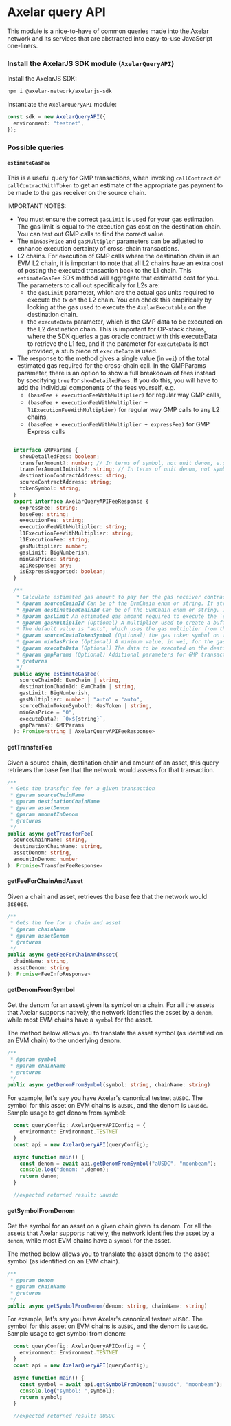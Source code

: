 # Axelar query API

This module is a nice-to-have of common queries made into the Axelar network and its services that are abstracted into easy-to-use JavaScript one-liners.

### Install the AxelarJS SDK module (`AxelarQueryAPI`)

Install the AxelarJS SDK:

```bash
npm i @axelar-network/axelarjs-sdk
```

Instantiate the `AxelarQueryAPI` module:

```ts
const sdk = new AxelarQueryAPI({
  environment: "testnet",
});
```

### Possible queries

#### `estimateGasFee`

This is a useful query for GMP transactions, when invoking `callContract` or `callContractWithToken` to get an estimate of the appropriate gas payment to be made to the gas receiver on the source chain.

IMPORTANT NOTES:

* You must ensure the correct `gasLimit` is used for your gas estimation. The gas limit is equal to the execution gas cost on the destination chain. You can test out GMP calls to find the correct value.
* The `minGasPrice` and `gasMultipler` parameters can be adjusted to enhance execution certainty of cross-chain transactions.
* L2 chains. For execution of GMP calls where the destination chain is an EVM L2 chain, it is important to note that all L2 chains have an extra cost of posting the executed transaction back to the L1 chain. This `estimateGasFee` SDK method will aggregate that estimated cost for you. The parameters to call out specifically for L2s are:
  - the `gasLimit` parameter, which are the actual gas units required to execute the tx on the L2 chain. You can check this empirically by looking at the gas used to execute the `AxelarExecutable` on the destination chain.
  - the `executeData` parameter, which is the GMP data to be executed on the L2 destination chain. This is important for OP-stack chains, where the SDK queries a gas oracle contract with this executeData to retrieve the L1 fee, and if the parameter for `executeData` is not provided, a stub piece of `executeData` is used. 
* The response to the method gives a single value (in `wei`) of the total estimated gas required for the cross-chain call. In the GMPParams parameter, there is an option to show a full breakdown of fees instead by specifying `true` for `showDetailedFees`. If you do this, you will have to add the individual components of the fees yourself, e.g. 
  - `(baseFee + executionFeeWithMultiplier)` for regular way GMP calls,
  - `(baseFee + executionFeeWithMultiplier + l1ExecutionFeeWithMultiplier)` for regular way GMP calls to any L2 chains,
  - `(baseFee + executionFeeWithMultiplier + expressFee)` for GMP Express calls

```ts

  interface GMPParams {
    showDetailedFees: boolean;
    transferAmount?: number; // In terms of symbol, not unit denom, e.g. use 1 for 1 axlUSDC, not 1000000
    transferAmountInUnits?: string; // In terms of unit denom, not symbol, e.g. use 1000000 for 1 axlUSDC, not 1
    destinationContractAddress: string;
    sourceContractAddress: string;
    tokenSymbol: string;
  }
  export interface AxelarQueryAPIFeeResponse {
    expressFee: string;
    baseFee: string;
    executionFee: string;
    executionFeeWithMultiplier: string;
    l1ExecutionFeeWithMultiplier: string;
    l1ExecutionFee: string;
    gasMultiplier: number;
    gasLimit: BigNumberish;
    minGasPrice: string;
    apiResponse: any;
    isExpressSupported: boolean;
  }

  /**
   * Calculate estimated gas amount to pay for the gas receiver contract.
   * @param sourceChainId Can be of the EvmChain enum or string. If string, should try to generalize to use the CHAINS constants (e.g. CHAINS.MAINNET.ETHEREUM)
   * @param destinationChainId Can be of the EvmChain enum or string. If string, should try to generalize to use the CHAINS constants (e.g. CHAINS.MAINNET.ETHEREUM)
   * @param gasLimit An estimated gas amount required to execute the `execute` or `executeWithToken` function.
   * @param gasMultiplier (Optional) A multiplier used to create a buffer above the calculated gas fee, to account for potential slippage throughout tx execution, e.g. 1.1 = 10% buffer. supports up to 3 decimal places
   * The default value is "auto", which uses the gas multiplier from the fee response
   * @param sourceChainTokenSymbol (Optional) the gas token symbol on the source chain.
   * @param minGasPrice (Optional) A minimum value, in wei, for the gas price on the destination chain that is used to override the estimated gas price if it falls below this specified value.
   * @param executeData (Optional) The data to be executed on the destination chain. It's recommended to specify it if the destination chain is an L2 chain to calculate more accurate gas fee.
   * @param gmpParams (Optional) Additional parameters for GMP transactions, including the ability to see a detailed view of the fee response
   * @returns
   */
  public async estimateGasFee(
    sourceChainId: EvmChain | string,
    destinationChainId: EvmChain | string,
    gasLimit: BigNumberish,
    gasMultiplier: number | "auto" = "auto",
    sourceChainTokenSymbol?: GasToken | string,
    minGasPrice = "0",
    executeData?: `0x${string}`,
    gmpParams?: GMPParams
  ): Promise<string | AxelarQueryAPIFeeResponse>
```

#### getTransferFee

Given a source chain, destination chain and amount of an asset, this query retrieves the base fee that the network would assess for that transaction.

```ts
/**
 * Gets the transfer fee for a given transaction
 * @param sourceChainName
 * @param destinationChainName
 * @param assetDenom
 * @param amountInDenom
 * @returns
 */
public async getTransferFee(
  sourceChainName: string,
  destinationChainName: string,
  assetDenom: string,
  amountInDenom: number
): Promise<TransferFeeResponse>
```

#### getFeeForChainAndAsset

Given a chain and asset, retrieves the base fee that the network would assess.

```ts
/**
 * Gets the fee for a chain and asset
 * @param chainName
 * @param assetDenom
 * @returns
 */
public async getFeeForChainAndAsset(
  chainName: string,
  assetDenom: string
): Promise<FeeInfoResponse>
```

#### getDenomFromSymbol

Get the denom for an asset given its symbol on a chain. For all the assets that Axelar supports natively, the network identifies the asset by a `denom`, while most EVM chains have a `symbol` for the asset.

The method below allows you to translate the asset symbol (as identified on an EVM chain) to the underlying denom.

```ts
/**
 * @param symbol
 * @param chainName
 * @returns
 */
public async getDenomFromSymbol(symbol: string, chainName: string)
```
For example, let's say you have Axelar's canonical testnet `aUSDC`. The symbol for this asset on EVM chains is `aUSDC`, and the denom is `uausdc`. Sample usage to get denom from symbol:

```ts
  const queryConfig: AxelarQueryAPIConfig = {
    environment: Environment.TESTNET
  }
  const api = new AxelarQueryAPI(queryConfig);

  async function main() {
    const denom = await api.getDenomFromSymbol("aUSDC", "moonbeam");
    console.log("denom: ",denom);
    return denom;
  }

  //expected returned result: uausdc
```


#### getSymbolFromDenom

Get the symbol for an asset on a given chain given its denom. For all the assets that Axelar supports natively, the network identifies the asset by a `denom`, while most EVM chains have a `symbol` for the asset.

The method below allows you to translate the asset denom to the asset symbol (as identified on an EVM chain).

```ts
/**
 * @param denom
 * @param chainName
 * @returns
 */
public async getSymbolFromDenom(denom: string, chainName: string)
```
For example, let's say you have Axelar's canonical testnet `aUSDC`. The symbol for this asset on EVM chains is `aUSDC`, and the denom is `uausdc`. Sample usage to get symbol from denom:

```ts
  const queryConfig: AxelarQueryAPIConfig = {
    environment: Environment.TESTNET
  }
  const api = new AxelarQueryAPI(queryConfig);

  async function main() {
    const symbol = await api.getSymbolFromDenom("uausdc", "moonbeam");
    console.log("symbol: ",symbol);
    return symbol;
  }

  //expected returned result: aUSDC
```
